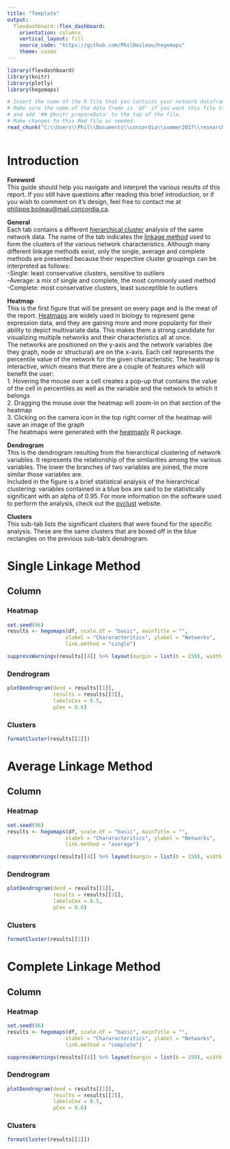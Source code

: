 ```yaml
---
title: "Template"
output: 
  flexdashboard::flex_dashboard:
    orientation: columns
    vertical_layout: fill
    source_code: "https://github.com/PhilBoileau/hegomaps"
    theme: cosmo
---
```


```r
library(flexdashboard)
library(knitr)
library(plotly)
library(hegomaps)

# Insert the name of the R file that you contains your network dataframe here.
# Make sure the name of the data frame is 'df' if you want this file to work,
# and add '## @knitr prepareData' to the top of the file.
# Make changes to this Rmd file as needed.
read_chunk("C:\\Users\\Phil\\Documents\\concordia\\summer2017\\researchISM\\code\\hegomapsTests\\test2.R")

```
```r
```

Introduction
======================================================================
  
**Foreword**  
This guide should help you navigate and interpret the various results of this report. If you still have questions after reading this brief introduction, or if you wish to comment on it's design, feel free to contact me at <philippe.boileau@mail.concordia.ca>.  
  
**General**  
Each tab contains a different [hierarchical cluster](https://en.wikipedia.org/wiki/Hierarchical_clustering) analysis of the same network data. The name of the tab indicates the [linkage method](https://en.wikipedia.org/wiki/Hierarchical_clustering#Linkage_criteria) used to form the clusters of the various network characteristics. Although many different linkage methods exist, only the single, average and complete methods are presented because their respective cluster groupings can be interpreted as follows:  
-Single: least conservative clusters, sensitive to outliers  
-Average: a mix of single and complete, the most commonly used method  
-Complete: most conservative clusters, least susceptible to outliers  
  
**Heatmap**  
This is the first figure that will be present on every page and is the meat of the report. [Heatmaps](http://www.nature.com/nmeth/journal/v9/n3/full/nmeth.1902.html) are widely used in biology to represent gene expression data, and they are gaining more and more popularity for their ability to depict multivariate data. This makes them a strong candidate for visualizing multiple networks and their characteristics all at once.  
The networks are positioned on the y-axis and the network variables (be they graph, node or structural) are on the x-axis. Each cell represents the percentile value of the network for the given characteristic. The heatmap is interactive, which means that there are a couple of features which will benefit the user:  
 1.	Hovering the mouse over a cell creates a pop-up that contains the value of the cell in percentiles as well as the variable and the network to which it belongs   
 2.	Dragging the mouse over the heatmap will zoom-in on that section of the heatmap    
 3.	Clicking on the camera icon in the top right corner of the heatmap will save an image of the graph  
The heatmaps were generated with the [heatmaply](https://cran.rstudio.com/web/packages/heatmaply/vignettes/heatmaply.html) R package.   
  
**Dendrogram**  
This is the dendrogram resulting from the hierarchical clustering of network variables. It represents the relationship of the similarities among the various variables. The lower the branches of two variables are joined, the more similar those variables are.  
Included in the figure is a brief statistical analysis of the hierarchical clustering: variables contained in a blue box are said to be statistically significant with an alpha of 0.95. For more information on the software used to perform the analysis, check out the [pvclust](http://stat.sys.i.kyoto-u.ac.jp/prog/pvclust/) website.  
  
**Clusters**  
This sub-tab lists the significant clusters that were found for the specific analysis. These are the same clusters that are boxed off in the blue rectangles on the previous sub-tab's dendrogram.  


Single Linkage Method
======================================================================

Column {.tabset}
-----------------------------------------------------------------------

### Heatmap

```r
set.seed(96)
results <- hegomaps(df, scale.df = "basic", mainTitle = "",
                   xlabel = "Chararacteritics", ylabel = "Networks",
                   link.method = "single")
```
```r
suppressWarnings(results[[4]] %>% layout(margin = list(b = 150), width = 850, height = 700))
```


### Dendrogram

```r
plotDendrogram(dend = results[[1]],
               results = results[[3]],
               labelsCex = 0.5,
               pCex = 0.6)
```

### Clusters

```r
formatCluster(results[[2]])
```


Average Linkage Method
======================================================================

Column {.tabset}
-----------------------------------------------------------------------

### Heatmap

```r
set.seed(96)
results <- hegomaps(df, scale.df = "basic", mainTitle = "",
                   xlabel = "Chararacteritics", ylabel = "Networks",
                   link.method = "average")
```
```r
suppressWarnings(results[[4]] %>% layout(margin = list(b = 150), width = 850, height = 700))
```


### Dendrogram

```r
plotDendrogram(dend = results[[1]],
               results = results[[3]],
               labelsCex = 0.5,
               pCex = 0.6)
```

### Clusters

```r
formatCluster(results[[2]])
```

Complete Linkage Method
======================================================================

Column {.tabset}
-----------------------------------------------------------------------

### Heatmap

```r
set.seed(96)
results <- hegomaps(df, scale.df = "basic", mainTitle = "",
                   xlabel = "Chararacteritics", ylabel = "Networks",
                   link.method = "complete")
```
```r
suppressWarnings(results[[4]] %>% layout(margin = list(b = 150), width = 850, height = 700))
```


### Dendrogram

```r
plotDendrogram(dend = results[[1]],
               results = results[[3]],
               labelsCex = 0.5,
               pCex = 0.6)
```

### Clusters

```r
formatCluster(results[[2]])
```

